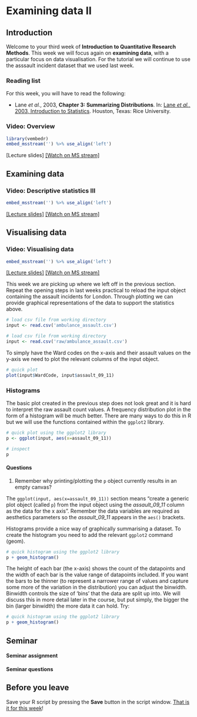 # Examining data II

## Introduction
Welcome to your third week of **Introduction to Quantitative Research Methods**. This week we will focus again on **examining data**, with a particular focus on data visualisation. For the tutorial we will continue to use the asssault incident dataset that we used last week.

### Reading list {#reading-list-w03}
For this week, you will have to read the following:

- Lane *et al.*, 2003, **Chapter 3: Summarizing Distributions**. In: [Lane *et al.*, 2003, Introduction to Statistics](http://onlinestatbook.com/Online_Statistics_Education.pdf). Houston, Texas:  Rice University.

### Video: Overview {#overview_w03}
```r
library(vembedr)
embed_msstream('') %>% use_align('left')
```
[Lecture slides] [[Watch on MS stream]]()

## Examining data

### Video: Descriptive statistics III
```r
embed_msstream('') %>% use_align('left')
```
[[Lecture slides]]() [[Watch on MS stream]]()

## Visualising data

### Video: Visualising data
```r
embed_msstream('') %>% use_align('left')
```
[[Lecture slides]]() [[Watch on MS stream]]()

This week we are picking up where we left off in the previous section. Repeat the opening steps in last weeks practical to reload the input object containing the assault incidents for London. Through plotting we can provide graphical representations of the data to support the statistics above. 

```r
# load csv file from working directory
input <- read.csv('ambulance_assault.csv')
```

```r
# load csv file from working directory
input <- read.csv('raw/ambulance_assault.csv')
```

To simply have the Ward codes on the x-axis and their assault values on the y-axis we need to plot the relevant columns of the input object.

```r
# quick plot
plot(input$WardCode, input$assault_09_11)
```

### Histograms
The basic plot created in the previous step does not look great and it is hard to interpret the raw assault count values. A frequency distribution plot in the form of a histogram will be much better. There are many ways to do this in R but we will use the functions contained within the `ggplot2` library.

```r
# quick plot using the ggplot2 library
p <- ggplot(input, aes(x=assault_09_11))

# inspect
p
```

#### Questions {-}
1. Remember why printing/plotting the `p` object currently results in an empty canvas?

The `ggplot(input, aes(x=assault_09_11))` section means "create a generic plot object (called `p`) from the input object using the *assault_09_11* column as the data for the x axis". Remember the data variables are required as aesthetics parameters so the *assault_09_11* appears in the `aes()` brackets.

Histograms provide a nice way of graphically summarising a dataset. To create the histogram you need to add the relevant `ggplot2` command (geom).

```r
# quick histogram using the ggplot2 library
p + geom_histogram()
```

The height of each bar (the x-axis) shows the count of the datapoints and the width of each bar is the value range of datapoints included. If you want the bars to be thinner (to represent a narrower range of values and capture some more of the variation in the distribution) you can adjust the binwidth. Binwidth controls the size of 'bins' that the data are split up into. We will discuss this in more detail later in the course, but put simply, the bigger the bin (larger binwidth) the more data it can hold. Try:

```r
# quick histogram using the ggplot2 library
p + geom_histogram()
```

## Seminar {#seminar-w03}

#### Seminar assignment {-}

#### Seminar questions {-}

## Before you leave {#byl-w03}
Save your R script by pressing the **Save** button in the script window. [That is it for this week]()!